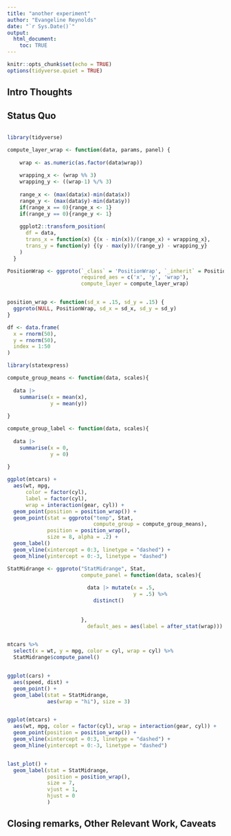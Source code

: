 ```yaml
---
title: "another experiment"
author: "Evangeline Reynolds"
date: "`r Sys.Date()`"
output: 
  html_document:
    toc: TRUE
---
```


```r
knitr::opts_chunk$set(echo = TRUE)
options(tidyverse.quiet = TRUE)
```




## Intro Thoughts


## Status Quo

```r


```






```r
library(tidyverse)

compute_layer_wrap <- function(data, params, panel) {
    
    wrap <- as.numeric(as.factor(data$wrap))
    
    wrapping_x <- (wrap %% 3)
    wrapping_y <- ((wrap-1) %/% 3)
    
    range_x <- (max(data$x)-min(data$x))
    range_y <- (max(data$y)-min(data$y))
    if(range_x == 0){range_x <- 1}
    if(range_y == 0){range_y <- 1}
    
    ggplot2::transform_position(
      df = data,
      trans_x = function(x) {(x - min(x))/(range_x) + wrapping_x}, 
      trans_y = function(y) {(y - max(y))/(range_y) - wrapping_y}
    )
  }

PositionWrap <- ggproto(`_class` = 'PositionWrap', `_inherit` = Position,
                        required_aes = c('x', 'y', 'wrap'),
                        compute_layer = compute_layer_wrap)


position_wrap <- function(sd_x = .15, sd_y = .15) {
  ggproto(NULL, PositionWrap, sd_x = sd_x, sd_y = sd_y)
}

df <- data.frame(
  x = rnorm(50),
  y = rnorm(50),
  index = 1:50
)

library(statexpress)

compute_group_means <- function(data, scales){
  
  data |> 
    summarise(x = mean(x),
              y = mean(y))
  
}

compute_group_label <- function(data, scales){
  
  data |> 
    summarise(x = 0,
              y = 0)
  
}

ggplot(mtcars) +
  aes(wt, mpg, 
      color = factor(cyl), 
      label = factor(cyl),
      wrap = interaction(gear, cyl)) +
  geom_point(position = position_wrap()) + 
  geom_point(stat = ggproto("temp", Stat, 
                            compute_group = compute_group_means), 
             position = position_wrap(),
             size = 8, alpha = .2) +
  geom_label()
  geom_vline(xintercept = 0:3, linetype = "dashed") + 
  geom_hline(yintercept = 0:-3, linetype = "dashed")

```

```r
StatMidrange <- ggproto("StatMidrange", Stat,
                        compute_panel = function(data, scales){
                          
                          data |> mutate(x = .5,
                                         y = .5) %>% 
                            distinct()
                          
                          
                        },
                          default_aes = aes(label = after_stat(wrap)))


mtcars %>% 
  select(x = wt, y = mpg, color = cyl, wrap = cyl) %>% 
  StatMidrange$compute_panel()


ggplot(cars) + 
  aes(speed, dist) + 
  geom_point() +
  geom_label(stat = StatMidrange, 
             aes(wrap = "hi"), size = 3)


ggplot(mtcars) +
  aes(wt, mpg, color = factor(cyl), wrap = interaction(gear, cyl)) +
  geom_point(position = position_wrap()) + 
  geom_vline(xintercept = 0:3, linetype = "dashed") + 
  geom_hline(yintercept = 0:-3, linetype = "dashed")


last_plot() +
  geom_label(stat = StatMidrange, 
             position = position_wrap(),
             size = 7,
             vjust = 1,
             hjust = 0
             )

```

## Closing remarks, Other Relevant Work, Caveats
